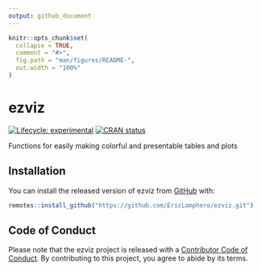 ```yaml
---
output: github_document
---
```


<!-- README.md is generated from README.Rmd. Please edit that file -->

```r
knitr::opts_chunk$set(
  collapse = TRUE,
  comment = "#>",
  fig.path = "man/figures/README-",
  out.width = "100%"
)
```

# ezviz

<!-- badges: start -->
[![Lifecycle: experimental](https://img.shields.io/badge/lifecycle-experimental-orange.svg)](https://lifecycle.r-lib.org/articles/stages.html#experimental)
[![CRAN status](https://www.r-pkg.org/badges/version/ezviz)](https://CRAN.R-project.org/package=ezviz)
<!-- badges: end -->

Functions for easily making colorful and presentable tables and plots

## Installation

You can install the released version of ezviz from [GitHub](https://github.com/EricLamphere/ezviz.git) with:

``` r
remotes::install_github("https://github.com/EricLamphere/ezviz.git")
```

## Code of Conduct

Please note that the ezviz project is released with a [Contributor Code of Conduct](https://contributor-covenant.org/version/2/0/CODE_OF_CONDUCT.html). By contributing to this project, you agree to abide by its terms.
